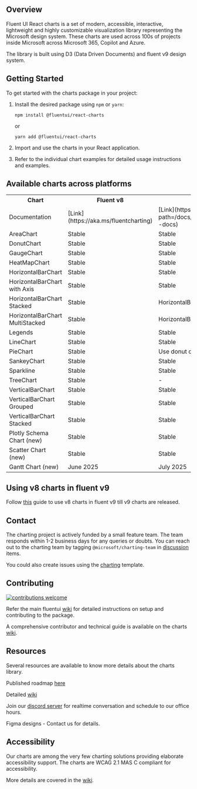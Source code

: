 
<Meta title="Introduction" />

## Overview

Fluent UI React charts is a set of modern, accessible, interactive, lightweight and highly customizable visualization library representing the Microsoft design system. These charts are used across 100s of projects inside Microsoft across Microsoft 365, Copilot and Azure.

The library is built using D3 (Data Driven Documents) and fluent v9 design system.

## Getting Started

To get started with the charts package in your project:

1. Install the desired package using `npm` or `yarn`:

   ```
   npm install @fluentui/react-charts
   ```

   or

   ```
   yarn add @fluentui/react-charts
   ```

2. Import and use the charts in your React application.

3. Refer to the individual chart examples for detailed usage instructions and examples.

## Available charts across platforms

<table>
  <tr>
    <th>Chart</th>
    <th>Fluent v8</th>
    <th>Fluent v9</th>
    <th>Fluent Web Component</th>
  </tr>
  <tr>
    <td>Documentation</td>
    <td>[Link](https://aka.ms/fluentcharting)</td>
    <td>[Link](https://react.fluentui.dev/?path=/docs/charts_introduction--docs)</td>
    <td>[Link](https://github.com/microsoft/fluentui/tree/master/packages/charts/chart-web-components#readme)</td>
  </tr>
  <tr>
    <td>AreaChart</td>
    <td>Stable</td>
    <td>Stable</td>
    <td>Planned</td>
  </tr>
  <tr>
    <td>DonutChart</td>
    <td>Stable</td>
    <td>Stable</td>
    <td>Planned</td>
  </tr>
  <tr>
    <td>GaugeChart</td>
    <td>Stable</td>
    <td>Stable</td>
    <td>Planned</td>
  </tr>
  <tr>
    <td>HeatMapChart</td>
    <td>Stable</td>
    <td>Stable</td>
    <td>Planned</td>
  </tr>
  <tr>
    <td>HorizontalBarChart</td>
    <td>Stable</td>
    <td>Stable</td>
    <td>Stable</td>
  </tr>
  <tr>
    <td>HorizontalBarChart with Axis</td>
    <td>Stable</td>
    <td>Stable</td>
    <td>Planned</td>
  </tr>
  <tr>
    <td>HorizontalBarChart Stacked</td>
    <td>Stable</td>
    <td>HorizontalBarChart</td>
    <td>HorizontalBarChart</td>
  </tr>
  <tr>
    <td>HorizontalBarChart MultiStacked</td>
    <td>Stable</td>
    <td>HorizontalBarChart</td>
    <td>Planned</td>
  </tr>
  <tr>
    <td>Legends</td>
    <td>Stable</td>
    <td>Stable</td>
    <td>Planned</td>
  </tr>
  <tr>
    <td>LineChart</td>
    <td>Stable</td>
    <td>Stable</td>
    <td>Planned</td>
  </tr>
  <tr>
    <td>PieChart</td>
    <td>Stable</td>
    <td>Use donut chart</td>
    <td>Use donut chart</td>
  </tr>
  <tr>
    <td>SankeyChart</td>
    <td>Stable</td>
    <td>Stable</td>
    <td>Planned</td>
  </tr>
  <tr>
    <td>Sparkline</td>
    <td>Stable</td>
    <td>Stable</td>
    <td>-</td>
  </tr>
  <tr>
    <td>TreeChart</td>
    <td>Stable</td>
    <td>-</td>
    <td>-</td>
  </tr>
  <tr>
    <td>VerticalBarChart</td>
    <td>Stable</td>
    <td>Stable</td>
    <td>Planned</td>
  </tr>
  <tr>
    <td>VerticalBarChart Grouped</td>
    <td>Stable</td>
    <td>Stable</td>
    <td>Planned</td>
  </tr>
  <tr>
    <td>VerticalBarChart Stacked</td>
    <td>Stable</td>
    <td>Stable</td>
    <td>Planned</td>
  </tr>
  <tr>
    <td>Plotly Schema Chart (new)</td>
    <td>Stable</td>
    <td>Stable</td>
    <td>-</td>
  </tr>
  <tr>
    <td>Scatter Chart (new)</td>
    <td>Stable</td>
    <td>Stable</td>
    <td>-</td>
  </tr>
  <tr>
    <td>Gantt Chart (new)</td>
    <td>June 2025</td>
    <td>July 2025</td>
    <td>-</td>
  </tr>
</table>

## Using v8 charts in fluent v9

Follow [this](https://react.fluentui.dev/?path=/docs/concepts-migration-from-v8-components-charts-migration--docs) guide to use v8 charts in fluent v9 till v9 charts are released.

## Contact

The charting project is actively funded by a small feature team. The team responds within 1-2 business days for any queries or doubts.
You can reach out to the charting team by tagging `@microsoft/charting-team` in [discussion](https://github.com/microsoft/fluentui/discussions) items.

You could also create issues using the [charting](https://github.com/microsoft/fluentui/issues/new?template=03-react-charting-bug-report.yml) template.

## Contributing

[![contributions welcome](https://img.shields.io/badge/contributions-welcome-1EAEDB)]()

Refer the main fluentui [wiki](https://github.com/microsoft/fluentui/wiki) for detailed instructions on setup and contributing to the package.

A comprehensive contributor and technical guide is available on the charts [wiki](https://aka.ms/fluentChartingWiki).

## Resources

Several resources are available to know more details about the charts library.

Published roadmap [here](https://aka.ms/fluentChartingRoadmap)

Detailed [wiki](https://aka.ms/fluentChartingWiki)

Join our [discord server](https://aka.ms/FluentCharting/discord) for realtime conversation and schedule to our office hours.

Figma designs - Contact us for details.

## Accessibility

Our charts are among the very few charting solutions providing elaborate accessibility support. The charts are WCAG 2.1 MAS C compliant for accessibility.

More details are covered in the [wiki](https://microsoft.github.io/fluentui-charting-contrib/docs/Accessibility).
